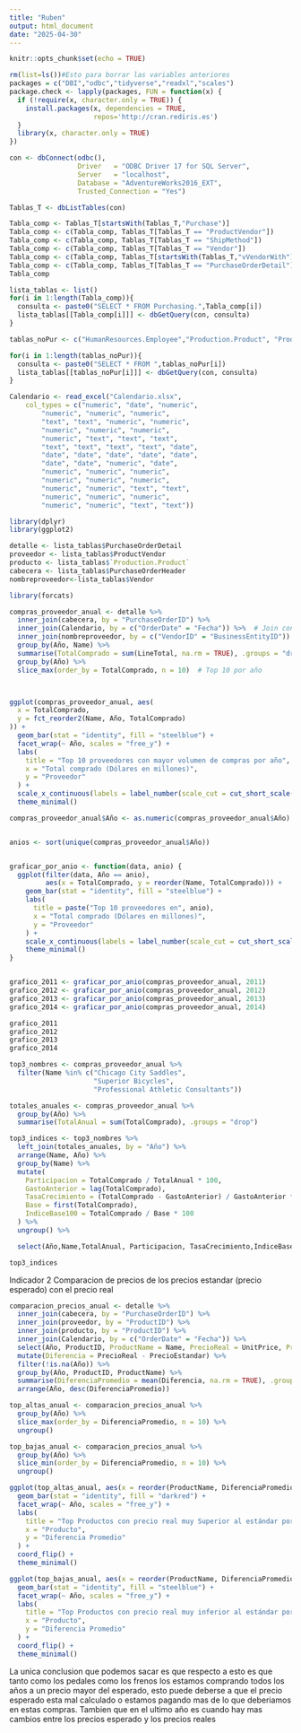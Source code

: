 ---
title: "Ruben"
output: html_document
date: "2025-04-30"
---

```{r setup, include=FALSE}
knitr::opts_chunk$set(echo = TRUE)
```

```{r}
rm(list=ls())#Esto para borrar las variables anteriores
packages = c("DBI","odbc","tidyverse","readxl","scales")
package.check <- lapply(packages, FUN = function(x) {
  if (!require(x, character.only = TRUE)) {
    install.packages(x, dependencies = TRUE,
                     repos='http://cran.rediris.es')
  }
  library(x, character.only = TRUE)
})
```




```{r}
con <- dbConnect(odbc(),
                 Driver   = "ODBC Driver 17 for SQL Server",  
                 Server   = "localhost",
                 Database = "AdventureWorks2016_EXT",
                 Trusted_Connection = "Yes")
```

```{r}
Tablas_T <- dbListTables(con)

Tabla_comp <- Tablas_T[startsWith(Tablas_T,"Purchase")]
Tabla_comp <- c(Tabla_comp, Tablas_T[Tablas_T == "ProductVendor"])
Tabla_comp <- c(Tabla_comp, Tablas_T[Tablas_T == "ShipMethod"])
Tabla_comp <- c(Tabla_comp, Tablas_T[Tablas_T == "Vendor"])
Tabla_comp <- c(Tabla_comp, Tablas_T[startsWith(Tablas_T,"vVendorWith")])
Tabla_comp <- c(Tabla_comp, Tablas_T[Tablas_T == "PurchaseOrderDetail"])
Tabla_comp
```

```{r}
lista_tablas <- list()
for(i in 1:length(Tabla_comp)){
  consulta <- paste0("SELECT * FROM Purchasing.",Tabla_comp[i])
  lista_tablas[[Tabla_comp[i]]] <- dbGetQuery(con, consulta)
}
```

```{r}
tablas_noPur <- c("HumanResources.Employee","Production.Product", "Production.UnitMeasure", "Person.BusinessEntity")

for(i in 1:length(tablas_noPur)){
  consulta <- paste0("SELECT * FROM ",tablas_noPur[i])
  lista_tablas[[tablas_noPur[i]]] <- dbGetQuery(con, consulta)
}
```

```{r, warning=FALSE}
Calendario <- read_excel("Calendario.xlsx", 
    col_types = c("numeric", "date", "numeric", 
        "numeric", "numeric", "numeric", 
        "text", "text", "numeric", "numeric", 
        "numeric", "numeric", "numeric", 
        "numeric", "text", "text", "text", 
        "text", "text", "text", "text", "date", 
        "date", "date", "date", "date", "date", 
        "date", "date", "numeric", "date", 
        "numeric", "numeric", "numeric", 
        "numeric", "numeric", "numeric", 
        "numeric", "numeric", "text", "text", 
        "numeric", "numeric", "numeric", 
        "numeric", "numeric", "text", "text"))
```




```{r}
library(dplyr)
library(ggplot2)

detalle <- lista_tablas$PurchaseOrderDetail
proveedor <- lista_tablas$ProductVendor
producto <- lista_tablas$`Production.Product`
cabecera <- lista_tablas$PurchaseOrderHeader
nombreproveedor<-lista_tablas$Vendor

```

```{r}
library(forcats)
```


```{r}
compras_proveedor_anual <- detalle %>%
  inner_join(cabecera, by = "PurchaseOrderID") %>%
  inner_join(Calendario, by = c("OrderDate" = "Fecha")) %>%  # Join con calendario
  inner_join(nombreproveedor, by = c("VendorID" = "BusinessEntityID")) %>%
  group_by(Año, Name) %>%
  summarise(TotalComprado = sum(LineTotal, na.rm = TRUE), .groups = "drop") %>%
  group_by(Año) %>%
  slice_max(order_by = TotalComprado, n = 10)  # Top 10 por año



ggplot(compras_proveedor_anual, aes(
  x = TotalComprado,
  y = fct_reorder2(Name, Año, TotalComprado)
)) +
  geom_bar(stat = "identity", fill = "steelblue") +
  facet_wrap(~ Año, scales = "free_y") +
  labs(
    title = "Top 10 proveedores con mayor volumen de compras por año",
    x = "Total comprado (Dólares en millones)",
    y = "Proveedor"
  ) +
  scale_x_continuous(labels = label_number(scale_cut = cut_short_scale())) +
  theme_minimal()
```




```{r}

compras_proveedor_anual$Año <- as.numeric(compras_proveedor_anual$Año)


anios <- sort(unique(compras_proveedor_anual$Año))


graficar_por_anio <- function(data, anio) {
  ggplot(filter(data, Año == anio),
         aes(x = TotalComprado, y = reorder(Name, TotalComprado))) +
    geom_bar(stat = "identity", fill = "steelblue") +
    labs(
      title = paste("Top 10 proveedores en", anio),
      x = "Total comprado (Dólares en millones)",
      y = "Proveedor"
    ) +
    scale_x_continuous(labels = label_number(scale_cut = cut_short_scale())) +
    theme_minimal()
}


grafico_2011 <- graficar_por_anio(compras_proveedor_anual, 2011)
grafico_2012 <- graficar_por_anio(compras_proveedor_anual, 2012)
grafico_2013 <- graficar_por_anio(compras_proveedor_anual, 2013)
grafico_2014 <- graficar_por_anio(compras_proveedor_anual, 2014)

grafico_2011
grafico_2012
grafico_2013
grafico_2014
```

```{r}
top3_nombres <- compras_proveedor_anual %>%
  filter(Name %in% c("Chicago City Saddles", 
                     "Superior Bicycles", 
                     "Professional Athletic Consultants"))

totales_anuales <- compras_proveedor_anual %>%
  group_by(Año) %>%
  summarise(TotalAnual = sum(TotalComprado), .groups = "drop")

top3_indices <- top3_nombres %>%
  left_join(totales_anuales, by = "Año") %>%
  arrange(Name, Año) %>%
  group_by(Name) %>%
  mutate(
    Participacion = TotalComprado / TotalAnual * 100,
    GastoAnterior = lag(TotalComprado),
    TasaCrecimiento = (TotalComprado - GastoAnterior) / GastoAnterior * 100,
    Base = first(TotalComprado),
    IndiceBase100 = TotalComprado / Base * 100
  ) %>%
  ungroup() %>%

  select(Año,Name,TotalAnual, Participacion, TasaCrecimiento,IndiceBase100)
```

```{r}
top3_indices
```


Indicador 2 Comparacion de precios de los precios estandar (precio esperado) con el precio real 




```{r}
comparacion_precios_anual <- detalle %>%
  inner_join(cabecera, by = "PurchaseOrderID") %>%
  inner_join(proveedor, by = "ProductID") %>%
  inner_join(producto, by = "ProductID") %>%
  inner_join(Calendario, by = c("OrderDate" = "Fecha")) %>%
  select(Año, ProductID, ProductName = Name, PrecioReal = UnitPrice, PrecioEstandar = StandardPrice) %>%
  mutate(Diferencia = PrecioReal - PrecioEstandar) %>%
  filter(!is.na(Año)) %>%
  group_by(Año, ProductID, ProductName) %>%
  summarise(DiferenciaPromedio = mean(Diferencia, na.rm = TRUE), .groups = "drop") %>%
  arrange(Año, desc(DiferenciaPromedio))
```

```{r}

top_altas_anual <- comparacion_precios_anual %>%
  group_by(Año) %>%
  slice_max(order_by = DiferenciaPromedio, n = 10) %>%
  ungroup()

top_bajas_anual <- comparacion_precios_anual %>%
  group_by(Año) %>%
  slice_min(order_by = DiferenciaPromedio, n = 10) %>%
  ungroup()
```

```{r}

ggplot(top_altas_anual, aes(x = reorder(ProductName, DiferenciaPromedio), y = DiferenciaPromedio)) +
  geom_bar(stat = "identity", fill = "darkred") +
  facet_wrap(~ Año, scales = "free_y") +
  labs(
    title = "Top Productos con precio real muy Superior al estándar por año",
    x = "Producto",
    y = "Diferencia Promedio"
  ) +
  coord_flip() +
  theme_minimal()

ggplot(top_bajas_anual, aes(x = reorder(ProductName, DiferenciaPromedio), y = DiferenciaPromedio)) +
  geom_bar(stat = "identity", fill = "steelblue") +
  facet_wrap(~ Año, scales = "free_y") +
  labs(
    title = "Top Productos con precio real muy inferior al estándar por año",
    x = "Producto",
    y = "Diferencia Promedio"
  ) +
  coord_flip() +
  theme_minimal()
```




La unica conclusion que podemos sacar es que respecto a esto es que tanto como los pedales como los frenos los estamos comprando todos los años a un precio mayor del esperado, esto puede deberse a que el precio esperado esta mal calculado o estamos pagando mas de lo que deberiamos en estas compras. Tambien que en el ultimo año es cuando hay mas cambios entre los precios esperado y los precios reales   

